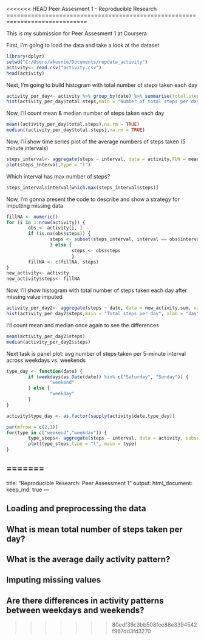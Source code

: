 <<<<<<< HEAD
Peer Assesment 1 - Reproducible Research
=============================================================================

This is my submission for Peer Assesment 1 at Coursera 

First, I'm going to load the data and take a look at the dataset

```r
library(dplyr)
setwd("C:/Users/wkusnie/Documents/repdata_activity")
activity<- read.csv("activity.csv")
head(activity)
```

Next, I'm going to build histogram with total number of steps taken each day

```r
activity_per_day<- activity %>% group_by(date) %>% summarise(total.steps=sum(steps))
hist(activity_per_day$total.steps,main = "Number of total steps per day")
```

Now, I'll count mean & median number of steps taken each day

```r
mean((activity_per_day$total.steps),na.rm = TRUE)
median((activity_per_day$total.steps),na.rm = TRUE)
```

Now, I'll show time series plot of the average numbers of steps taken (5 minute intervals)

```r
steps_interval<- aggregate(steps ~ interval, data = activity,FUN = mean)
plot(steps_interval,type = "l")
```

Which interval has max number of steps?

```r
steps_interval$interval[which.max(steps_interval$steps)]
```

Now, I'm gonna present the code to describe and show a strategy for imputting missing data

```r
fillNA <- numeric()
for (i in 1:nrow(activity)) {
        obs <- activity[i, ]
        if (is.na(obs$steps)) {
                steps <- subset(steps_interval, interval == obs$interval)$steps
                } else {
                        steps <- obs$steps
                        }
        fillNA <- c(fillNA, steps)
}
new_activity<- activity
new_activity$steps<- fillNA
```

Now, I'll show histogram with total number of steps taken each day after missing value imputed

```r
activity_per_day2<- aggregate(steps ~ date, data = new_activity,sum, na.rm = TRUE)
hist(activity_per_day2$steps,main = "Total steps per day", xlab = "day", col = "blue")
```

I'll count mean and median once again to see the differences

```r
mean(activity_per_day2$steps)
median(activity_per_day2$steps)
```

Next task is panel plot: avg number of steps taken per 5-minute interval across weekdays vs. weekends

```r
type_day <- function(date) {
        if (weekdays(as.Date(date)) %in% c("Saturday", "Sunday")) {
                "weekend"
        } else {
                "weekday"
        }
}

activity$type_day <- as.factor(sapply(activity$date,type_day))

par(mfrow = c(2,1))
for(type in c("weekend","weekday")) {
        type_steps<- aggregate(steps ~ interval, data = activity, subset = activity$type_day == type, FUN = mean)
        plot(type_steps,type = "l", main = type)
}
```


=======
---
title: "Reproducible Research: Peer Assessment 1"
output: 
  html_document:
    keep_md: true
---


## Loading and preprocessing the data



## What is mean total number of steps taken per day?



## What is the average daily activity pattern?



## Imputing missing values



## Are there differences in activity patterns between weekdays and weekends?
>>>>>>> 80edf39c3bb508fee88e3394542f967dd3fd3270

